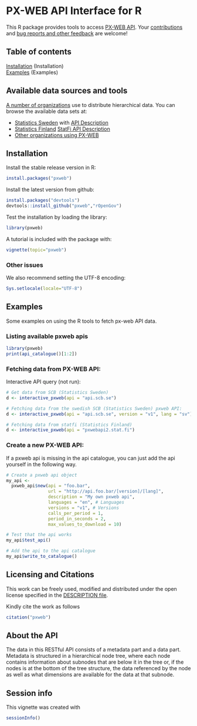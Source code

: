 <!--
%\VignetteEngine{knitr::knitr}
%\VignetteIndexEntry{pxweb}
-->

PX-WEB API Interface for R
===========

This R package provides tools to access [PX-WEB
API](http://www.scb.se/Grupp/OmSCB/API/API-description.pdf). Your
[contributions](http://ropengov.github.com/contact.html) and [bug
reports and other feedback](https://github.com/ropengov/pxweb) are
welcome!

## Table of contents

[Installation](#installation) (Installation)  
[Examples](#examples) (Examples)  

## Available data sources and tools

[A number of organizations](http://www.scb.se/sv_/PC-Axis/Programs/PX-Web/PX-Web-examples/) use to distribute hierarchical data. You can browse the available data sets at:

* [Statistics Sweden](http://www.statistikdatabasen.scb.se/pxweb/en/ssd/) with [API Description](http://www.scb.se/Grupp/OmSCB/API/API-description.pdf)
* [Statistics Finland](http://tilastokeskus.fi/til/aihealuejako.html) [StatFi API Description](http://pxnet2.stat.fi/api1.html)
* [Other organizations using PX-WEB](http://www.scb.se/sv_/PC-Axis/Programs/PX-Web/PX-Web-examples/)

## <a name="installation"></a>Installation


Install the stable release version in R:

```r
install.packages("pxweb")
```

Install the latest version from github:

```r
install.packages("devtools")
devtools::install_github("pxweb","rOpenGov")
```

Test the installation by loading the library:

```r
library(pxweb)
```

A tutorial is included with the package with:
```r
vignette(topic="pxweb")
```


### Other issues

We also recommend setting the UTF-8 encoding:

```r
Sys.setlocale(locale="UTF-8") 
```

## <a name="examples"></a>Examples

Some examples on using the R tools to fetch px-web API data.

### Listing available pxweb apis

```r
library(pxweb)
print(api_catalogue()[1:2])
```

### Fetching data from PX-WEB API:

Interactive API query (not run):

```r
# Get data from SCB (Statistics Sweden)
d <- interactive_pxweb(api = "api.scb.se")

# Fetching data from the swedish SCB (Statistics Sweden) pxweb API:
d <- interactive_pxweb(api = "api.scb.se", version = "v1", lang = "sv")

# Fetching data from statfi (Statistics Finland)
d <- interactive_pxweb(api = "pxwebapi2.stat.fi")
```

### Create a new PX-WEB API:

If a pxweb api is missing in the api catalogue, you can just add the api yourself in the following way.

```r
# Create a pxweb api object
my_api <- 
  pxweb_api$new(api = "foo.bar",
                url = "http://api.foo.bar/[version]/[lang]",
                description = "My own pxweb api",
                languages = "en", # Languages
                versions = "v1", # Versions         
                calls_per_period = 1,
                period_in_seconds = 2, 
                max_values_to_download = 10)

# Test that the api works
my_api$test_api()

# Add the api to the api catalogue
my_api$write_to_catalogue()

```


## Licensing and Citations

This work can be freely used, modified and distributed under the open license specified in the [DESCRIPTION file](https://github.com/rOpenGov/pxweb/blob/master/DESCRIPTION).

Kindly cite the work as follows

```r
citation("pxweb")
```

## About the API

The data in this RESTful API consists of a metadata part and a data
part. Metadata is structured in a hierarchical node tree, where each
node contains information about subnodes that are below it in the tree
or, if the nodes is at the bottom of the tree structure, the data
referenced by the node as well as what dimensions are available for
the data at that subnode.


## Session info

This vignette was created with

```r
sessionInfo()
```




